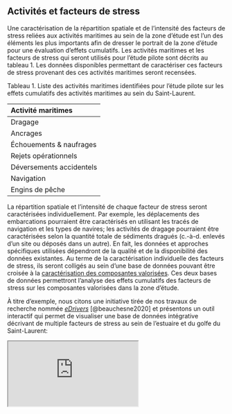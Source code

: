 ## Activités et facteurs de stress {#stress}

Une caractérisation de la répartition spatiale et de l’intensité des facteurs de stress reliées aux activités maritimes au sein de la zone d’étude est l’un des éléments les plus importants afin de dresser le portrait de la zone d’étude pour une évaluation d’effets cumulatifs. Les activités maritimes et les facteurs de stress qui seront utilisés pour l’étude pilote sont décrits au tableau 1. Les données disponibles permettant de caractériser ces facteurs de stress provenant des ces activités maritimes seront recensées.


Tableau 1. Liste des activités maritimes identifiées pour l’étude pilote sur les effets cumulatifs des activités maritimes au sein du Saint-Laurent.

| **Activité maritimes**    |
| :------------------------ |
| Dragage                   |
| Ancrages                  |
| Échouements & naufrages   |
| Rejets opérationnels      |
| Déversements accidentels  |
| Navigation                |
| Engins de pêche           |

La répartition spatiale et l’intensité de chaque facteur de stress seront caractérisées individuellement. Par exemple, les déplacements des embarcations pourraient être caractérisés en utilisant les tracés de navigation et les types de navires; les activités de dragage pourraient être caractérisées selon la quantité totale de sédiments dragués (c.-à-d. enlevés d’un site ou déposés dans un autre). En fait, les données et approches spécifiques utilisées dépendront de la qualité et de la disponibilité des données existantes. Au terme de la caractérisation individuelle des facteurs de stress, ils seront colligés au sein d’une base de données pouvant être croisée à la [caractérisation des composantes valorisées](#cv). Ces deux bases de données permettront l’analyse des effets cumulatifs des facteurs de stress sur les composantes valorisées dans la zone d’étude.


À titre d'exemple, nous citons une initiative tirée de nos travaux de recherche nommée
<a href="https://david-beauchesne.shinyapps.io/edriversapp/" target="_blank"><i>eDrivers</i></a>
[@beauchesne2020] et présentons un outil interactif qui permet de visualiser
une base de données intégrative décrivant de multiple facteurs de stress au sein
de l'estuaire et du golfe du Saint-Laurent:

<div id="wrap">
<iframe id="frame" src="https://david-beauchesne.shinyapps.io/edriversapp/"></iframe>
</div>
